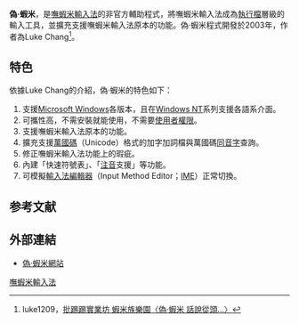 {{Infobox Software
| name                   = 偽．蝦米
| screenshot             = 
| caption                = 
| developer              = Luke Chang
| latest release version = 偽．蝦米 Ver 3.9b
| latest_release_date = 
| operating_system       = [[Microsoft_Windows|Windows]]
| genre = [[字形輸入法|字形輸入法]]
| license                = [[免費軟體|免費軟體]]
| website                = http://vmliu.xyz/xliu/
}}
{{IME|Luke Chang|2003年|字形}}

'''偽·蝦米'''，是[[嘸蝦米輸入法|嘸蝦米輸入法]]的非官方輔助程式，將嘸蝦米輸入法成為[[執行檔|執行檔]]層級的輸入工具，並擴充支援嘸蝦米輸入法原本的功能。偽·蝦米程式開發於2003年，作者為Luke Chang<ref>luke1209，[http://www.ptt.cc/bbs/Liu/M.1109179272.A.E07.html 批踢踢實業坊 蝦米族樂園〈偽·蝦米 話說從頭…〉]</ref>。

==特色==
依據Luke Chang的介紹，偽·蝦米的特色如下：
#支援[[Microsoft_Windows|Microsoft Windows]]各版本，且在[[Windows_NT|Windows NT]]系列支援各語系介面。
#可攜性高，不需安裝就能使用，不需要[[使用者權限|使用者權限]]。
#支援嘸蝦米輸入法原本的功能。
#擴充支援[[萬國碼|萬國碼]]（Unicode）格式的加字加詞檔與萬國碼[[同音字|同音字]]查詢。
#修正嘸蝦米輸入法功能上的瑕疵。
#內建「快速符號表」、「[[注音|注音]]支援」等功能。
#可模擬[[輸入法編輯器|輸入法編輯器]]（Input Method Editor；[[IME|IME]]）正常切換。

==参考文献==
<div class="references-small">
<references />
</div>

==外部連結==
*[http://vmliu.xyz/xliu/ 偽·蝦米網站]



[[Category:字形輸入法|嘸蝦米輸入法]]